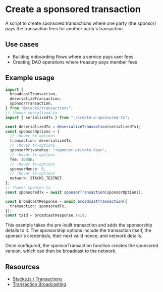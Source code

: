 # Create a sponsored transaction

A script to create sponsored transactions where one party (the sponsor) pays the transaction fees for another party's transaction.

## Use cases

- Building onboarding flows where a service pays user fees
- Creating DAO operations where treasury pays member fees

## Example usage

```typescript -cn
import {
  broadcastTransaction,
  deserializeTransaction,
  sponsorTransaction,
} from "@stacks/transactions";
// !hover serialized-tx
import { serializedTx } from "./create-a-sponsored-tx";

const deserializedTx = deserializeTransaction(serializedTx);
const sponsorOptions = {
  // !hover tx-options
  transaction: deserializedTx,
  // !hover tx-options
  sponsorPrivateKey: "<sponsor-private-key>",
  // !hover tx-options
  fee: 1000n;
  // !hover tx-options
  sponsorNonce: 0,
  // !hover tx-options
  network: STACKS_TESTNET,
};
// !hover sponsor-tx
const sponsoredTx = await sponsorTransaction(sponsorOptions);

const broadcastResponse = await broadcastTransaction({
  transaction: sponsoredTx,
});
const txId = broadcastResponse.txid;
```

This example takes the <HoverLink href="hover:serialized-tx">pre-built transaction</HoverLink> and adds the sponsorship details to it. The <HoverLink href="hover:tx-options">sponsorship options</HoverLink> include the transaction itself, the sponsor's credentials, their next valid nonce, and network details.

Once configured, the <HoverLink href="hover:sponsor-tx" className="text-[var(--ch-9)]">sponsorTransaction</HoverLink> function creates the sponsored version, which can then be broadcast to the network.

## Resources

- [Stacks.js / Transactions](/stacks/stacks.js/packages/transactions)
- [Transaction Broadcasting](/stacks/stacks.js/guides/broadcast-transactions)
